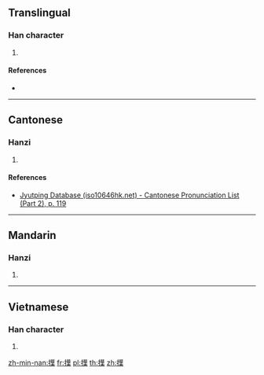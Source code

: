 ==Translingual==

===Han character===
{{Han char|rn=64|rad=手|as=13|sn=16|four=54094|canj=QTPD|ids=⿰扌葉}}

# {{defn|Han|sort=手13}}

====References====
* {{Han ref|kx=0459.160|dkj=12841|dj=0808.120|hdz=31966.120|uh=64DB|ud=25819|bh=E9AC|bd=59820}}

----

==Cantonese==

===Hanzi===
{{yue-hanzi|jyut=[[jip6]]|y=yip6}}

# {{defn|lang=yue|sort=手13}}

====References====
* [http://www.iso10646hk.net/jp/document/download.jsp Jyutping Database (iso10646hk.net) - Cantonese Pronunciation List (Part 2), p. 119]

----

==Mandarin==

===Hanzi===
{{cmn-hanzi|pin=[[yè]] ([[ye4]])|wg=yeh<sup>4</sup>}}

# {{defn|lang=cmn|sort=手13}}

----

==Vietnamese==

===Han character===
{{vi-hantu|rs=手13|dẹp}}

# {{defn|lang=vi|sort=手13}}

[[zh-min-nan:擛]]
[[fr:擛]]
[[pl:擛]]
[[th:擛]]
[[zh:擛]]